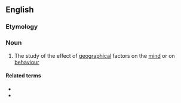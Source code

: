 ==English==

===Etymology===
{{prefix|en|psycho|geography}}

===Noun===
{{wikipedia}}
{{en-noun|-}}

# The study of the effect of [[geographical]] factors on the [[mind]] or on [[behaviour]]

====Related terms====
* {{l|en|psychogeographer}}
* {{l|en|psychogeographic}}